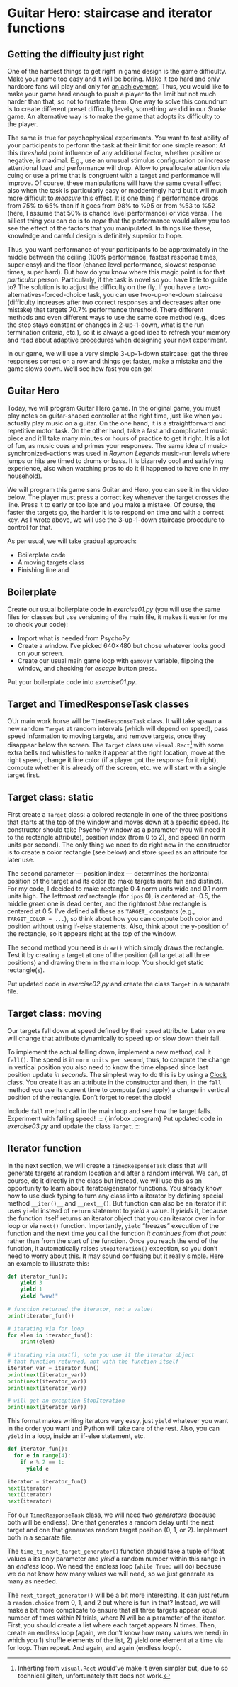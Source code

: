 # Guitar Hero: staircase and iterator functions {#seminar-02-06}

## Getting the difficulty just right
One of the hardest things to get right in game design is the game difficulty. Make your game too easy and it will be boring. Make it too hard and only hardcore fans will play and only for [an achievement](https://www.imdb.com/title/tt4975856/). Thus, you would like to make your game hard enough to push a player to the limit but not much harder than that, so not to frustrate them. One way to solve this conundrum is to create different preset difficulty levels, something we did in our _Snake_ game. An alternative way is to make the game that adopts its difficulty to the player.

The same is true for psychophysical experiments. You want to test ability of your participants to perform the task at their limit for one simple reason: At this _threshold_ point influence of any additional factor, whether positive or negative, is maximal. E.g., use an unusual stimulus configuration or increase attentional load and performance will drop. Allow to preallocate attention via cuing or use a prime that is congruent with a target and performance will improve. Of course, these manipulations will have the same overall effect also when the task is particularly easy or maddeningly hard but it will much more difficult to _measure_ this effect. It is one thing if performance drops from 75% to 65% than if it goes from 98% to %95 or from %53 to %52 (here, I assume that 50% is chance level performance) or vice versa. The silliest thing you can do is to _hope_ that the performance would allow you too see the effect of the factors that you manipulated. In things like these, knowledge and careful design is definitely superior to hope.

Thus, you want performance of your participants to be approximately in the middle between the ceiling (100% performance, fastest response times, super easy) and the floor (chance level performance, slowest response times, super hard). But how do you know where this magic point is for that _particular_ person. Particularly, if the task is novel so you have little to guide to? The solution is to adjust the difficulty on the fly. If you have a two-alternatives-forced-choice task, you can use two-up-one-down staircase (difficulty increases after two correct responses and decreases after one mistake) that targets 70.7% performance threshold. There different methods and even different ways to use the same core method (e.g., does the step stays constant or changes in 2-up-1-down, what is the run termination criteria, etc.), so it is always a good idea to refresh your memory and read about [adaptive procedures](https://doi.org/10.3758/BF03194543) when designing your next experiment.

In our game, we will use a very simple 3-up-1-down staircase: get the three responses correct on a row and things get faster, make a mistake and the game slows down. We'll see how fast you can go!

## Guitar Hero
Today, we will program Guitar Hero game. In the original game, you must play notes on guitar-shaped controller at the right time, just like when you actually play music on a guitar. On the one hand, it is a straightforward and repetitive motor task. On the other hand, take a fast and complicated music piece and it'll take many minutes or hours of practice to get it right. It is a lot of fun, as music cues and primes your responses. The same idea of music-synchronized-actions was used in _Raymon Legends_ music-run levels where jumps or hits are timed to drums or bass. It is bizarrely cool and satisfying experience, also when watching pros to do it (I happened to have one in my household).

We will program this game sans Guitar and Hero, you can see it in the video below. The player must press a correct key whenever the target crosses the line. Press it to early or too late and you make a mistake. Of course, the faster the targets go, the harder it is to respond on time and with a correct key. As I wrote above, we will use the 3-up-1-down staircase procedure to control for that. 



As per usual, we will take gradual approach:

* Boilerplate code
* A moving targets class
* Finishing line and 

## Boilerplate
Create our usual boilerplate code in _exercise01.py_ (you will use the same files for classes but use versioning of the main file, it makes it easier for me to check your code):

* Import what is needed from PsychoPy
* Create a window. I've picked 640×480 but chose whatever looks good on your screen.
* Create our usual main game loop with `gamover` variable, flipping the window, and checking for _escape_ button press.

::: {.infobox .program}
Put your boilerplate code into _exercise01.py_.
:::

## Target and TimedResponseTask classes
OUr main work horse will be `TimedResponseTask` class. It will take spawn a new random `Target` at random intervals (which will depend on speed), pass speed information to moving targets, and remove targets, once they disappear below the screen. The `Target` class use `visual.Rect`^[Inherting from `visual.Rect` would've make it even simpler but, due to so technical glitch, unfortunately that does not work.] with some extra bells and whistles to make it appear at the right location, move at the right speed, change it line color (if a player got the response for it right), compute whether it is already off the screen, etc. we will start with a single target first.

## Target class: static
First create a `Target` class: a colored rectangle in one of the three positions that starts at the top of the window and moves down at a specific speed. Its constructor should take PsychoPy window as a parameter (you will need it to the rectangle attribute), position index (from 0 to 2), and speed (in norm units per second). The only thing we need to do right now in the constructor is to create a color rectangle (see below) and store `speed` as an attribute for later use.

The second parameter --- position index --- determines the horizontal position of the target and its color (to make targets more fun and distinct). For my code, I decided to make rectangle 0.4 norm units wide and 0.1 norm units high. The leftmost _red_ rectangle (for `ipos` 0), is centered at -0.5, the middle _green_ one is dead center, and the rightmost _blue_ rectangle is centered at 0.5. I've defined all these as `TARGET_` constants (e.g., `TARGET_COLOR = ...`), so think about how you can compute both color and position without using if-else statements. Also, think about the y-position of the rectangle, so it appears right at the top of the window.

The second method you need is `draw()` which simply draws the rectangle. Test it by creating a target at one of the position (all target at all three positions) and drawing them in the main loop. You should get static rectangle(s).

::: {.infobox .program}
Put updated code in _exercise02.py_  and create the class `Target` in a separate file.
:::

## Target class: moving
Our targets fall down at speed defined by their `speed` attribute. Later on we will change that attribute dynamically to speed up or slow down their fall.

To implement the actual falling down, implement a new method, call it `fall()`. The speed is in `norm units per second`, thus, to compute the change in vertical position you also need to know the time elapsed since last position update _in seconds_. The simplest way to do this is by using a [Clock](https://psychopy.org/api/clock.html#psychopy.clock.Clock) class. You create it as an attribute in the constructor and then, in the `fall` method you use its current time to compute (and apply) a change in vertical position of the rectangle. Don't forget to reset the clock!

Include `fall` method call in the main loop and see how the target falls. Experiment with falling speed!
::: {.infobox .program}
Put updated code in _exercise03.py_  and update the class `Target`.
:::

## Iterator function
In the next section, we will create a `TimedResponseTask` class that will generate targets at random location and after a random interval. We can, of course, do it directly in the class but instead, we will use this as an opportunity to learn about iterator/generator functions. You already know how to use duck typing to turn any class into a iterator by defining special method `__iter()__` and `__next__()`. But function can also be an iterator if it uses `yield` instead of `return` statement to _yield_ a value. It _yields_ it, because the function itself returns an iterator object that you can iterator over in for loop or via `next()` function. Importantly, `yield` "freezes" execution of the function and the next time you call the function _it continues from that point_ rather than from the start of the function. Once you reach the end of the function, it automatically raises `StopIteration()` exception, so you don't need to worry about this. It may sound confusing but it really simple. Here an example to illustrate this:

```python
def iterator_fun():
    yield 3
    yield 1
    yield "wow!"
  
# function returned the iterator, not a value!
print(iterator_fun())

# iterating via for loop
for elem in iterator_fun():
    print(elem)
    
# iterating via next(), note you use it the iterator object 
# that function returned, not with the function itself 
iterator_var = iterator_fun()  
print(next(iterator_var))
print(next(iterator_var))
print(next(iterator_var))

# will get an exception StopIteration
print(next(iterator_var))
```

This format makes writing iterators very easy, just `yield` whatever you want in the order you want and Python will take care of the rest. Also, you can `yield` in a loop, inside an if-else statement, etc.
```python
def iterator_fun():
  for e in range(4):
    if e % 2 == 1:
      yield e

iterator = iterator_fun()
next(iterator)
next(iterator)
next(iterator)
```

For our `TimedResponseTask` class, we will need two _generators_ (because both will be endless). One that generates a random delay until the next target and one that generates random target position (0, 1, or 2). Implement both in a separate file.

The `time_to_next_target_generator()` function should take a tuple of float values a its only parameter and _yield_ a random number within this range in an _endless_ loop. We need the endless loop (`while True:` will do) because we do not know how many values we will need, so we just generate as many as needed.

The `next_target_generator()` will be a bit more interesting. It can just return a `random.choice` from 0, 1, and 2 but where is fun in that? Instead, we will make a bit more complicate to ensure that all three targets appear equal number of times within N trials, where N will be a parameter of the iterator. First, you should create a list where each target appears N times. Then, create an endless loop (again, we don't know how many values we need) in which you 1) shuffle elements of the list, 2) yield one element at a time via for loop. Then repeat. And again, and again (endless loop!).





